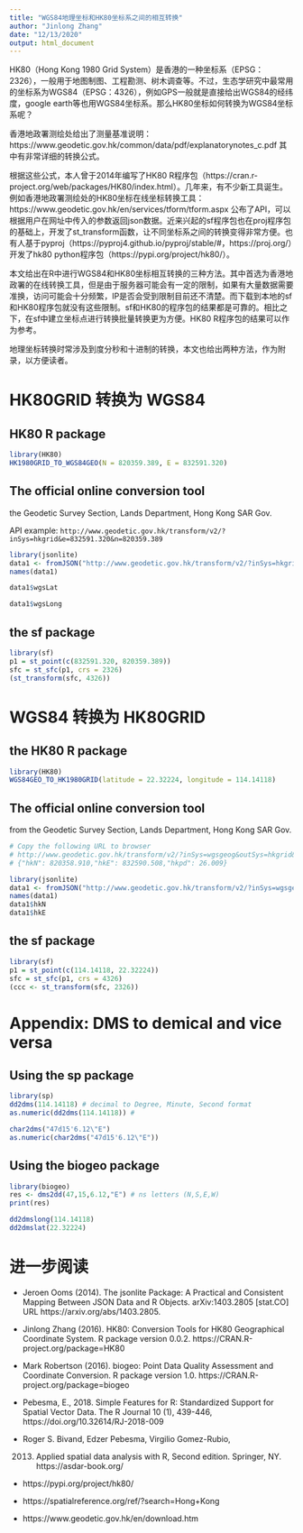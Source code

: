 ```yaml
---
title: "WGS84地理坐标和HK80坐标系之间的相互转换"
author: "Jinlong Zhang"
date: "12/13/2020"
output: html_document
---
```


HK80（Hong Kong 1980 Grid System）是香港的一种坐标系（EPSG：2326），一般用于地图制图、工程勘测、树木调查等。不过，生态学研究中最常用的坐标系为WGS84（EPSG：4326），例如GPS一般就是直接给出WGS84的经纬度，google earth等也用WGS84坐标系。那么HK80坐标如何转换为WGS84坐标系呢？

香港地政署测绘处给出了测量基准说明： https://www.geodetic.gov.hk/common/data/pdf/explanatorynotes_c.pdf 其中有非常详细的转换公式。

根据这些公式，本人曾于2014年编写了HK80 R程序包（https://cran.r-project.org/web/packages/HK80/index.html）。几年来，有不少新工具诞生。例如香港地政署测绘处的HK80坐标在线坐标转换工具： https://www.geodetic.gov.hk/en/services/tform/tform.aspx 公布了API，可以根据用户在网址中传入的参数返回json数据。近来兴起的sf程序包也在proj程序包的基础上，开发了st_transform函数，让不同坐标系之间的转换变得非常方便。也有人基于pyproj（https://pyproj4.github.io/pyproj/stable/#，https://proj.org/）开发了hk80 python程序包（https://pypi.org/project/hk80/）。

本文给出在R中进行WGS84和HK80坐标相互转换的三种方法。其中首选为香港地政署的在线转换工具，但是由于服务器可能会有一定的限制，如果有大量数据需要准换，访问可能会十分频繁，IP是否会受到限制目前还不清楚。而下载到本地的sf和HK80程序包就没有这些限制。sf和HK80的程序包的结果都是可靠的。相比之下，在sf中建立坐标点进行转换批量转换更为方便。HK80 R程序包的结果可以作为参考。

地理坐标转换时常涉及到度分秒和十进制的转换，本文也给出两种方法，作为附录，以方便读者。

# HK80GRID 转换为 WGS84

## HK80 R package
```R
library(HK80)
HK1980GRID_TO_WGS84GEO(N = 820359.389, E = 832591.320)
```

## The official online conversion tool
the Geodetic Survey Section, Lands Department, Hong Kong SAR Gov.

API example: `http://www.geodetic.gov.hk/transform/v2/?inSys=hkgrid&e=832591.320&n=820359.389`

```R
library(jsonlite)
data1 <- fromJSON("http://www.geodetic.gov.hk/transform/v2/?inSys=hkgrid&e=832591.320&n=820359.389")
names(data1)

data1$wgsLat

data1$wgsLong
```

## the sf package
```R
library(sf)
p1 = st_point(c(832591.320, 820359.389))
sfc = st_sfc(p1, crs = 2326)
(st_transform(sfc, 4326))
```

# WGS84 转换为 HK80GRID

## the HK80 R package
```R
library(HK80)
WGS84GEO_TO_HK1980GRID(latitude = 22.32224, longitude = 114.14118)
```

## The official online conversion tool
from the Geodetic Survey Section, Lands Department, Hong Kong SAR Gov.

```R
# Copy the following URL to browser
# http://www.geodetic.gov.hk/transform/v2/?inSys=wgsgeog&outSys=hkgrid&lat=22.32224&long=114.14118&h=23.128
# {"hkN": 820358.910,"hkE": 832590.508,"hkpd": 26.009}

library(jsonlite)
data1 <- fromJSON("http://www.geodetic.gov.hk/transform/v2/?inSys=wgsgeog&outSys=hkgrid&lat=22.32224&long=114.14118&h=23.128")
names(data1)
data1$hkN
data1$hkE
```

## the sf package
```R
library(sf)
p1 = st_point(c(114.14118, 22.32224))
sfc = st_sfc(p1, crs = 4326)
(ccc <- st_transform(sfc, 2326))
```

# Appendix: DMS to demical and vice versa

## Using the sp package
```R
library(sp)
dd2dms(114.14118) # decimal to Degree, Minute, Second format
as.numeric(dd2dms(114.14118)) #

char2dms("47d15'6.12\"E")
as.numeric(char2dms("47d15'6.12\"E"))
```

## Using the biogeo package
```R
library(biogeo)
res <- dms2dd(47,15,6.12,"E") # ns letters (N,S,E,W)
print(res)

dd2dmslong(114.14118)
dd2dmslat(22.32224)
```

# 进一步阅读

- Jeroen Ooms (2014). The jsonlite Package: A Practical and
  Consistent Mapping Between JSON Data and R Objects.
  arXiv:1403.2805 [stat.CO] URL
  https://arxiv.org/abs/1403.2805.

- Jinlong Zhang (2016). HK80: Conversion Tools for HK80
  Geographical Coordinate System. R package version 0.0.2.
  https://CRAN.R-project.org/package=HK80

- Mark Robertson (2016). biogeo: Point Data Quality
  Assessment and Coordinate Conversion. R package version
  1.0. https://CRAN.R-project.org/package=biogeo

- Pebesma, E., 2018. Simple Features for R: Standardized
  Support for Spatial Vector Data. The R Journal 10 (1),
  439-446, https://doi.org/10.32614/RJ-2018-009

- Roger S. Bivand, Edzer Pebesma, Virgilio Gomez-Rubio,
  2013. Applied spatial data analysis with R, Second
  edition. Springer, NY. https://asdar-book.org/

- https://pypi.org/project/hk80/

- https://spatialreference.org/ref/?search=Hong+Kong

- https://www.geodetic.gov.hk/en/download.htm

